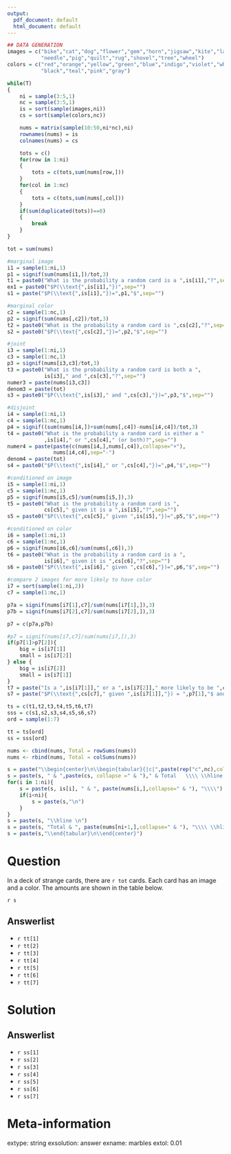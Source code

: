 ```yaml
---
output:
  pdf_document: default
  html_document: default
---
```

```r
## DATA GENERATION
images = c("bike","cat","dog","flower","gem","horn","jigsaw","kite","lamp","mop",
           "needle","pig","quilt","rug","shovel","tree","wheel")
colors = c("red","orange","yellow","green","blue","indigo","violet","white",
           "black","teal","pink","gray")

while(T)
{
    ni = sample(3:5,1)
    nc = sample(3:5,1)
    is = sort(sample(images,ni))
    cs = sort(sample(colors,nc))

    nums = matrix(sample(10:50,ni*nc),ni)
    rownames(nums) = is
    colnames(nums) = cs

    tots = c()
    for(row in 1:ni)
    {
        tots = c(tots,sum(nums[row,]))
    }
    for(col in 1:nc)
    {
        tots = c(tots,sum(nums[,col]))
    }
    if(sum(duplicated(tots))==0)
    {
        break
    }
}

tot = sum(nums)

#marginal image
i1 = sample(1:ni,1)
p1 = signif(sum(nums[i1,])/tot,3)
t1 = paste0("What is the probability a random card is a ",is[i1],"?",sep="")
ex1 = paste0("$P(\\text{",is[i1],"})",sep="")
s1 = paste("$P(\\text{",is[i1],"})=",p1,"$",sep="")

#marginal color
c2 = sample(1:nc,1)
p2 = signif(sum(nums[,c2])/tot,3)
t2 = paste0("What is the probability a random card is ",cs[c2],"?",sep="")
s2 = paste0("$P(\\text{",cs[c2],"})=",p2,"$",sep="")

#joint
i3 = sample(1:ni,1)
c3 = sample(1:nc,1)
p3 = signif(nums[i3,c3]/tot,3)
t3 = paste0("What is the probability a random card is both a ",
            is[i3]," and ",cs[c3],"?",sep="")
numer3 = paste(nums[i3,c3])
denom3 = paste(tot)
s3 = paste0("$P(\\text{",is[i3]," and ",cs[c3],"})=",p3,"$",sep="")

#disjoint
i4 = sample(1:ni,1)
c4 = sample(1:nc,1)
p4 = signif((sum(nums[i4,])+sum(nums[,c4])-nums[i4,c4])/tot,3)
t4 = paste0("What is the probability a random card is either a "
            ,is[i4]," or ",cs[c4]," (or both)?",sep="")
numer4 = paste(paste(c(nums[i4,],nums[,c4]),collapse="+"),
               nums[i4,c4],sep="-")
denom4 = paste(tot)
s4 = paste0("$P(\\text{",is[i4]," or ",cs[c4],"})=",p4,"$",sep="")

#conditioned on image
i5 = sample(1:ni,1)
c5 = sample(1:nc,1)
p5 = signif(nums[i5,c5]/sum(nums[i5,]),3)
t5 = paste0("What is the probability a random card is ",
            cs[c5]," given it is a ",is[i5],"?",sep="")
s5 = paste0("$P(\\text{",cs[c5]," given ",is[i5],"})=",p5,"$",sep="")

#conditioned on color
i6 = sample(1:ni,1)
c6 = sample(1:nc,1)
p6 = signif(nums[i6,c6]/sum(nums[,c6]),3)
t6 = paste0("What is the probability a random card is a ",
            is[i6]," given it is ",cs[c6],"?",sep="")
s6 = paste0("$P(\\text{",is[i6]," given ",cs[c6],"})=",p6,"$",sep="")

#compare 2 images for more likely to have color
i7 = sort(sample(1:ni,2))
c7 = sample(1:nc,1)

p7a = signif(nums[i7[1],c7]/sum(nums[i7[1],]),3)
p7b = signif(nums[i7[2],c7]/sum(nums[i7[2],]),3)

p7 = c(p7a,p7b)

#p7 = signif(nums[i7,c7]/sum(nums[i7,]),3)
if(p7[1]>p7[2]){
    big = is[i7[1]]
    small = is[i7[2]]
} else {
    big = is[i7[2]]
    small = is[i7[1]]
}
t7 = paste("Is a ",is[i7[1]]," or a ",is[i7[2]]," more likely to be ",cs[c7],"?",sep="")
s7 = paste("$P(\\text{",cs[c7]," given ",is[i7[1]],"}) = ",p7[1],"$ and $P(\\text{",cs[c7]," given  ",is[i7[2]],"}) = ",p7[2],"$, so a ",big," is more likely to be ",cs[c7]," than a ",small," is.",sep="")

ts = c(t1,t2,t3,t4,t5,t6,t7)
sss = c(s1,s2,s3,s4,s5,s6,s7)
ord = sample(1:7)

tt = ts[ord]
ss = sss[ord]

nums <- cbind(nums, Total = rowSums(nums))
nums <- rbind(nums, Total = colSums(nums))

s = paste("\\begin{center}\n\\begin{tabular}{|c|",paste(rep("c",nc),collapse=" "),"|c|} \\hline \n")
s = paste(s, " & ",paste(cs, collapse =" & ")," & Total   \\\\ \\hline \n")
for(i in 1:ni){
    s = paste(s, is[i], " & ", paste(nums[i,],collapse=" & "), "\\\\")
    if(i<ni){
        s = paste(s,"\n")
    }
}
s = paste(s, "\\hline \n")
s = paste(s, "Total & ", paste(nums[ni+1,],collapse=" & "), "\\\\ \\hline \n")
s = paste(s,"\\end{tabular}\n\\end{center}")

```

Question
========

In a deck of strange cards, there are `r tot` cards. Each card has an image and a color. The amounts are shown in the table below.

`r s`


<!-- ```{r echo=FALSE} -->
<!-- library(knitr) -->
<!-- kable(nums) -->
<!-- ``` -->


Answerlist
--------
* `r tt[1]`
* `r tt[2]`
* `r tt[3]`
* `r tt[4]`
* `r tt[5]`
* `r tt[6]`
* `r tt[7]`



Solution
========

Answerlist
--------
* `r ss[1]`
* `r ss[2]`
* `r ss[3]`
* `r ss[4]`
* `r ss[5]`
* `r ss[6]`
* `r ss[7]`


Meta-information
============
extype: string
exsolution: answer
exname: marbles
extol: 0.01
